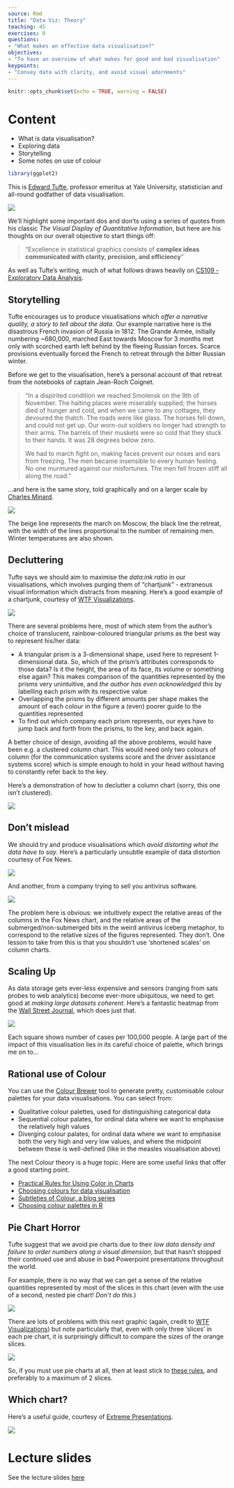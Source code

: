 ```yaml
---
source: Rmd
title: "Data Viz: Theory"
teaching: 45
exercises: 0
questions:
- "What makes an effective data visualisation?"
objectives:
- "To have an overview of what makes for good and bad visualisation"
keypoints:
- "Convey data with clarity, and avoid visual adornments"
---
```


```r
knitr::opts_chunk$set(echo = TRUE, warning = FALSE)
```

# Content

- What is data visualisation?
- Exploring data
- Storytelling
- Some notes on use of colour

```r
library(ggplot2)
```

This is [Edward Tufte](http://www.edwardtufte.com/tufte/), professor emeritus at Yale University, statistician and all-round godfather of data visualisation.

![](img/tufte.jpg)

We'll highlight some important dos and don'ts using a series of quotes from his classic *The Visual Display of Quantitative Information*, but here are his thoughts on our overall objective to start things off:

> "Excellence in statistical graphics consists of **complex ideas communicated with clarity, precision, and efficiency**"

As well as Tufte's writing, much of what follows draws heavily on [CS109 - Exploratory Data Analysis](https://github.com/cs109/2015/blob/gh-pages/Lectures/03-EDA.pdf).

## Storytelling

Tufte encourages us to produce visualisations which *offer a narrative quality, a story to tell about the data*. Our example narrative here is the disastrous French invasion of Russia in 1812. The Grande Armée, initially numbering ~680,000, marched East towards Moscow for 3 months met only with scorched earth left behind by the fleeing Russian forces. Scarce provisions eventually forced the French to retreat through the bitter Russian winter.

Before we get to the visualisation, here's a personal account of that retreat from the notebooks of captain Jean-Roch Coignet.

> "In a dispirited condition we reached Smolensk on the 9th of November. The halting places were miserably supplied; the horses died of hunger and cold, and when we came to any cottages, they devoured the thatch. The roads were like glass. The horses fell down, and could not get up. Our worn-out soldiers no longer had strength to their arms. The barrels of their muskets were so cold that they stuck to their hands. It was 28 degrees below zero.
>
> We had to march fight on, making faces prevent our noses and ears from freezing. The men became insensible to every human feeling. No one murmured against our misfortunes. The men fell frozen stiff all along the road."

...and here is the same story, told graphically and on a larger scale by [Charles Minard](https://www.wikiwand.com/en/Charles_Joseph_Minard).

![](img/minard.png)

The beige line represents the march on Moscow, the black line the retreat, with the width of the lines proportional to the number of remaining men. Winter temperatures are also shown.

## Decluttering

Tufte says we should aim to maximise the *data:ink ratio* in our visualisations, which involves purging them of "chartjunk" - extraneous visual information which distracts from meaning. Here's a good example of a chartjunk, courtesy  of [WTF Visualizations](http://viz.wtf/).

![](img/triangle_confusion.png)

There are several problems here, most of which stem from the author's choice of translucent, rainbow-coloured triangular prisms as the best way to represent his/her data:

- A triangular prism is a 3-dimensional shape, used here to represent 1-dimensional data. So, which of the prism's attributes corresponds to those data? Is it the height, the area of its face, its volume or something else again? This makes comparison of the quantities represented by the prisms very unintuitive, and *the author has even acknowledged this* by labelling each prism with its respective value
- Overlapping the prisms by different amounts per shape makes the amount of each colour in the figure a (even) poorer guide to the quantities represented
- To find out which company each prism represents, our eyes have to jump back and forth from the prisms, to the key, and back again.

A better choice of design, avoiding all the above problems, would have been e.g. a clustered column chart. This would need only two colours of column (for the communication systems score and the driver assistance systems score) which is simple enough to hold in your head without having to constantly refer back to the key.

Here's a demonstration of how to declutter a column chart (sorry, this one isn't clustered).

![](img/better_plots.gif)

## Don't mislead

We should try and produce visualisations which *avoid distorting what the data have to say*. Here's a particularly unsubtle example of data distortion courtesy of Fox News.

![](img/deceptive_scaling_1.jpg)

And another, from a company trying to sell you antivirus software.

![](img/deceptive_scaling_2.jpg)

The problem here is obvious: we intuitively expect the relative areas of the columns in the Fox News chart, and the relative areas of the submerged/non-submerged bits in the weird antivirus iceberg metaphor, to correspond to the relative sizes of the figures represented. They don't. One lesson to take from this is that you shouldn't use 'shortened scales' on column charts.

## Scaling Up

As data storage gets ever-less expensive and sensors (ranging from sats probes to web analytics) become ever-more ubiquitous, we need to get good at *making large datasets coherent*. Here's a fantastic heatmap from the [Wall Street Journal](http://graphics.wsj.com/infectious-diseases-and-vaccines/), which does just that.

![](img/measles.png)

Each square shows number of cases per 100,000 people. A large part of the impact of this visualisation lies in its careful choice of palette, which brings me on to...

## Rational use of Colour

You can use the [Colour Brewer](http://colorbrewer2.org/) tool to generate pretty, customisable colour palettes for your data visualisations. You can select from: 

- Qualitative colour palettes, used for distinguishing categorical data
- Sequential colour palates, for ordinal data where we want to emphasise the relatively high values
- Diverging colour palates, for ordinal data where we want to emphasise both the very high and very low values, and where the midpoint between these is well-defined (like in the measles visualisation above)

The next 
Colour theory is a huge topic. Here are some useful links that offer a good starting point.

- [Practical Rules for Using Color in Charts](http://www.perceptualedge.com/articles/visual_business_intelligence/rules_for_using_color.pdf)
- [Choosing colours for data visualisation](https://www.perceptualedge.com/articles/b-eye/choosing_colors.pdf)
- [Subtleties of Colour, a blog series](http://earthobservatory.nasa.gov/blogs/elegantfigures/2013/08/05/subtleties-of-color-part-1-of-6/)
- [Choosing colour palettes in R](http://www.r-bloggers.com/choosing-colour-palettes-part-i-introduction/)

## Pie Chart Horror

Tufte suggest that we avoid pie charts due to their *low data density and failure to order numbers along a visual dimension*, but that hasn't stopped their continued use and abuse in bad Powerpoint presentations throughout the world. 

For example, there is no way that we can get a sense of the relative quantities represented by most of the slices in this chart (even with the use of a second, nested pie chart! *Don't do this.*)

![](img/piechart_horror_2.png)

There are lots of problems with this next graphic (again, credit to [WTF Visualizations](http://viz.wtf/)) but note particularly that, even with only three 'slices' in each pie chart, it is surprisingly difficult to compare the sizes of the orange slices.

![](img/piechart_horror_3.png)

So, if you must use pie charts at all, then at least stick to [these rules](https://eagereyes.org/techniques/pie-charts), and preferably to a maximum of 2 slices.

## Which chart?

Here's a useful guide, courtesy of [Extreme Presentations](http://extremepresentation.typepad.com/files/choosing-a-good-chart-09.pdf).

![](img/which_chart.png)

# Lecture slides

See the lecture slides [here](../fig/data_visualisation_theory_slides.pdf)
